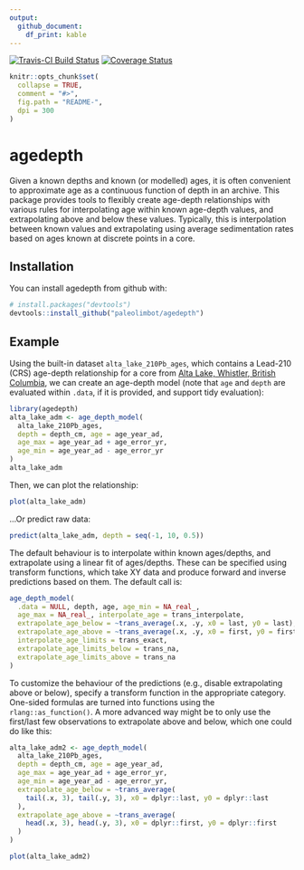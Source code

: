 ```yaml
---
output: 
  github_document:
    df_print: kable
---
```


<!-- README.md is generated from README.Rmd. Please edit that file -->

[![Travis-CI Build Status](https://travis-ci.org/paleolimbot/agedepth.svg?branch=master)](https://travis-ci.org/paleolimbot/agedepth) [![Coverage Status](https://img.shields.io/codecov/c/github/paleolimbot/agedepth/master.svg)](https://codecov.io/github/paleolimbot/agedepth?branch=master)

```r
knitr::opts_chunk$set(
  collapse = TRUE,
  comment = "#>",
  fig.path = "README-",
  dpi = 300
)
```

# agedepth

Given a known depths and known (or modelled) ages, it is often convenient to approximate age as a continuous function of depth in an archive. This package provides tools to flexibly create age-depth relationships with various rules for interpolating age within known age-depth values, and extrapolating above and below these values. Typically, this is interpolation between known values and extrapolating using average sedimentation rates based on ages known at discrete points in a core.

## Installation

You can install agedepth from github with:

```r
# install.packages("devtools")
devtools::install_github("paleolimbot/agedepth")
```

## Example

Using the built-in dataset `alta_lake_210Pb_ages`, which contains a Lead-210 (CRS) age-depth relationship for a core from [Alta Lake, Whistler, British Columbia](https://en.wikipedia.org/wiki/Alta_Lake_(British_Columbia)), we can create an age-depth model (note that `age` and `depth` are evaluated within `.data`, if it is provided, and support tidy evaluation):

```r
library(agedepth)
alta_lake_adm <- age_depth_model(
  alta_lake_210Pb_ages,
  depth = depth_cm, age = age_year_ad,
  age_max = age_year_ad + age_error_yr, 
  age_min = age_year_ad - age_error_yr
)
alta_lake_adm
```

Then, we can plot the relationship:

```r
plot(alta_lake_adm)
```

...Or predict raw data:

```r
predict(alta_lake_adm, depth = seq(-1, 10, 0.5))
```

The default behaviour is to interpolate within known ages/depths, and extrapolate using a linear fit of ages/depths. These can be specified using transform functions, which take XY data and produce forward and inverse predictions based on them. The default call is:

```r
age_depth_model(
  .data = NULL, depth, age, age_min = NA_real_,
  age_max = NA_real_, interpolate_age = trans_interpolate,
  extrapolate_age_below = ~trans_average(.x, .y, x0 = last, y0 = last),
  extrapolate_age_above = ~trans_average(.x, .y, x0 = first, y0 = first),
  interpolate_age_limits = trans_exact,
  extrapolate_age_limits_below = trans_na,
  extrapolate_age_limits_above = trans_na
)
```

To customize the behaviour of the predictions (e.g., disable extrapolating above or below), specify a transform function in the appropriate category. One-sided formulas are turned into functions using the `rlang::as_function()`. A more advanced way might be to only use the first/last few observations to extrapolate above and below, which one could do like this:

```r
alta_lake_adm2 <- age_depth_model(
  alta_lake_210Pb_ages,
  depth = depth_cm, age = age_year_ad,
  age_max = age_year_ad + age_error_yr, 
  age_min = age_year_ad - age_error_yr,
  extrapolate_age_below = ~trans_average(
    tail(.x, 3), tail(.y, 3), x0 = dplyr::last, y0 = dplyr::last
  ),
  extrapolate_age_above = ~trans_average(
    head(.x, 3), head(.y, 3), x0 = dplyr::first, y0 = dplyr::first
  )
)

plot(alta_lake_adm2)
```

